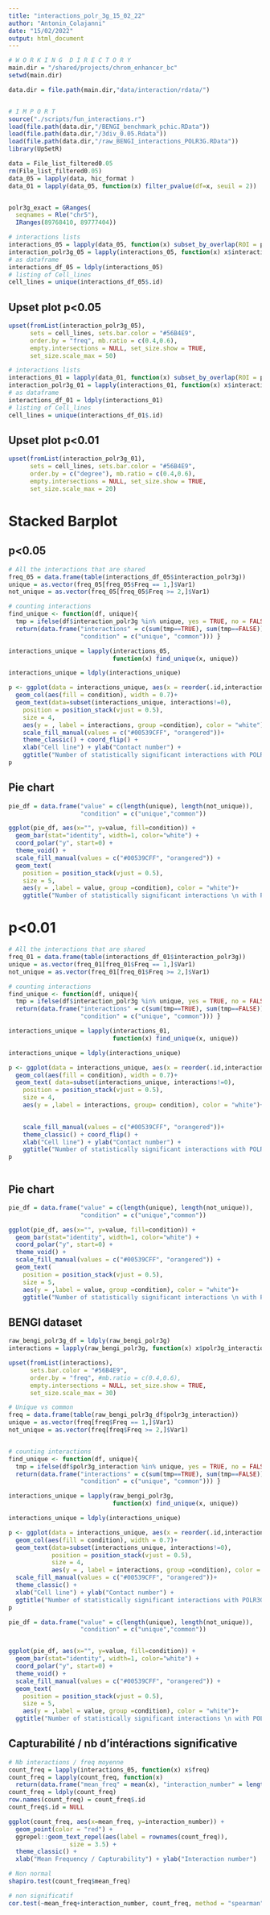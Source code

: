 ```yaml
---
title: "interactions_polr_3g_15_02_22"
author: "Antonin_Colajanni"
date: "15/02/2022"
output: html_document
---
```


```r
# W O R K I N G  D I R E C T O R Y
main.dir = "/shared/projects/chrom_enhancer_bc"
setwd(main.dir)

data.dir = file.path(main.dir,"data/interaction/rdata/")


# I M P O R T
source("./scripts/fun_interactions.r")
load(file.path(data.dir,"/BENGI_benchmark_pchic.RData"))
load(file.path(data.dir,"/3div_0.05.Rdata"))
load(file.path(data.dir,"/raw_BENGI_interactions_POLR3G.RData"))
library(UpSetR)

data = File_list_filtered0.05
rm(File_list_filtered0.05)
data_05 = lapply(data, hic_format )
data_01 = lapply(data_05, function(x) filter_pvalue(df=x, seuil = 2))


polr3g_exact = GRanges(
  seqnames = Rle("chr5"),
  IRanges(89768410, 89777404))
```

```r
# interactions lists 
interactions_05 = lapply(data_05, function(x) subset_by_overlap(ROI = polr3g_exact, df = x))
interaction_polr3g_05 = lapply(interactions_05, function(x) x$interaction_polr3g)
# as dataframe
interactions_df_05 = ldply(interactions_05)
# listing of Cell_lines
cell_lines = unique(interactions_df_05$.id)
```

## Upset plot p<0.05

```r
upset(fromList(interaction_polr3g_05),
      sets = cell_lines, sets.bar.color = "#56B4E9",
      order.by = "freq", mb.ratio = c(0.4,0.6),
      empty.intersections = NULL, set_size.show = TRUE,
      set_size.scale_max = 50)
```


```r
# interactions lists 
interactions_01 = lapply(data_01, function(x) subset_by_overlap(ROI = polr3g_exact, df = x))
interaction_polr3g_01 = lapply(interactions_01, function(x) x$interaction_polr3g)
# as dataframe
interactions_df_01 = ldply(interactions_01)
# listing of Cell_lines
cell_lines = unique(interactions_df_01$.id)
```


## Upset plot p<0.01
```r
upset(fromList(interaction_polr3g_01),
      sets = cell_lines, sets.bar.color = "#56B4E9",
      order.by = c("degree"), mb.ratio = c(0.4,0.6),
      empty.intersections = NULL, set_size.show = TRUE,
      set_size.scale_max = 20)
```

# Stacked Barplot 

## p<0.05
```r
# All the interactions that are shared 
freq_05 = data.frame(table(interactions_df_05$interaction_polr3g))
unique = as.vector(freq_05[freq_05$Freq == 1,]$Var1)
not_unique = as.vector(freq_05[freq_05$Freq >= 2,]$Var1)

# counting interactions
find_unique <- function(df, unique){
  tmp = ifelse(df$interaction_polr3g %in% unique, yes = TRUE, no = FALSE)
  return(data.frame("interactions" = c(sum(tmp==TRUE), sum(tmp==FALSE)),
                    "condition" = c("unique", "common"))) }

interactions_unique = lapply(interactions_05, 
                             function(x) find_unique(x, unique))

interactions_unique = ldply(interactions_unique)

```

```r
p <- ggplot(data = interactions_unique, aes(x = reorder(.id,interactions), y = interactions)) +
  geom_col(aes(fill = condition), width = 0.7)+
  geom_text(data=subset(interactions_unique, interactions!=0),
    position = position_stack(vjust = 0.5),
    size = 4,
    aes(y = , label = interactions, group =condition), color = "white")+
    scale_fill_manual(values = c("#00539CFF", "orangered"))+
    theme_classic() + coord_flip() +  
    xlab("Cell line") + ylab("Contact number") + 
    ggtitle("Number of statistically significant interactions with POLR3G (p<0.05)") 
p
```

## Pie chart
```r
pie_df = data.frame("value" = c(length(unique), length(not_unique)),
                    "condition" = c("unique","common"))
```

```r
ggplot(pie_df, aes(x="", y=value, fill=condition)) +
  geom_bar(stat="identity", width=1, color="white") +
  coord_polar("y", start=0) +
  theme_void() + 
  scale_fill_manual(values = c("#00539CFF", "orangered")) + 
  geom_text(
    position = position_stack(vjust = 0.5), 
    size = 5, 
    aes(y = ,label = value, group =condition), color = "white")+
    ggtitle("Number of statistically significant interactions \n with POLR3G (p<0.05)") 

```


# p<0.01

```r
# All the interactions that are shared 
freq_01 = data.frame(table(interactions_df_01$interaction_polr3g))
unique = as.vector(freq_01[freq_01$Freq == 1,]$Var1)
not_unique = as.vector(freq_01[freq_01$Freq >= 2,]$Var1)

# counting interactions
find_unique <- function(df, unique){
  tmp = ifelse(df$interaction_polr3g %in% unique, yes = TRUE, no = FALSE)
  return(data.frame("interactions" = c(sum(tmp==TRUE), sum(tmp==FALSE)),
                    "condition" = c("unique", "common"))) }

interactions_unique = lapply(interactions_01, 
                             function(x) find_unique(x, unique))

interactions_unique = ldply(interactions_unique)

```

```r
p <- ggplot(data = interactions_unique, aes(x = reorder(.id,interactions), y = interactions)) +
  geom_col(aes(fill = condition), width = 0.7)+
  geom_text( data=subset(interactions_unique, interactions!=0),
    position = position_stack(vjust = 0.5), 
    size = 4, 
    aes(y = ,label = interactions, group= condition), color = "white")+

  
    scale_fill_manual(values = c("#00539CFF", "orangered"))+
    theme_classic() + coord_flip() +  
    xlab("Cell line") + ylab("Contact number") + 
    ggtitle("Number of statistically significant interactions with POLR3G (p<0.01)") 
p



```

## Pie chart
```r
pie_df = data.frame("value" = c(length(unique), length(not_unique)),
                    "condition" = c("unique","common"))
```

```r
ggplot(pie_df, aes(x="", y=value, fill=condition)) +
  geom_bar(stat="identity", width=1, color="white") +
  coord_polar("y", start=0) +
  theme_void() + 
  scale_fill_manual(values = c("#00539CFF", "orangered")) + 
  geom_text(
    position = position_stack(vjust = 0.5), 
    size = 5, 
    aes(y = ,label = value, group =condition), color = "white")+
    ggtitle("Number of statistically significant interactions \n with POLR3G (p<0.01)") 

```

## BENGI dataset

```r
raw_bengi_polr3g_df = ldply(raw_bengi_polr3g)
interactions = lapply(raw_bengi_polr3g, function(x) x$polr3g_interaction)

upset(fromList(interactions),
      sets.bar.color = "#56B4E9",
      order.by = "freq", #mb.ratio = c(0.4,0.6),
      empty.intersections = NULL, set_size.show = TRUE,
      set_size.scale_max = 30)
```




```r
# Unique vs common
freq = data.frame(table(raw_bengi_polr3g_df$polr3g_interaction))
unique = as.vector(freq[freq$Freq == 1,]$Var1)
not_unique = as.vector(freq[freq$Freq >= 2,]$Var1)


# counting interactions
find_unique <- function(df, unique){
  tmp = ifelse(df$polr3g_interaction %in% unique, yes = TRUE, no = FALSE)
  return(data.frame("interactions" = c(sum(tmp==TRUE), sum(tmp==FALSE)),
                    "condition" = c("unique", "common"))) }

interactions_unique = lapply(raw_bengi_polr3g, 
                             function(x) find_unique(x, unique))

interactions_unique = ldply(interactions_unique)

p <- ggplot(data = interactions_unique, aes(x = reorder(.id,interactions), y = interactions)) +
  geom_col(aes(fill = condition), width = 0.7)+
  geom_text(data=subset(interactions_unique, interactions!=0),
            position = position_stack(vjust = 0.5),
            size = 4,
            aes(y = , label = interactions, group =condition), color = "white")+
  scale_fill_manual(values = c("#00539CFF", "orangered"))+
  theme_classic() +  
  xlab("Cell line") + ylab("Contact number") + 
  ggtitle("Number of statistically significant interactions with POLR3G (BENGI dataset)") 
p
```





```r
pie_df = data.frame("value" = c(length(unique), length(not_unique)),
                    "condition" = c("unique","common"))


ggplot(pie_df, aes(x="", y=value, fill=condition)) +
  geom_bar(stat="identity", width=1, color="white") +
  coord_polar("y", start=0) +
  theme_void() + 
  scale_fill_manual(values = c("#00539CFF", "orangered")) + 
  geom_text(
    position = position_stack(vjust = 0.5), 
    size = 5, 
    aes(y = ,label = value, group =condition), color = "white")+
  ggtitle("Number of statistically significant interactions \n with POLR3G (BENGI dataset)") 


```




## Capturabilité / nb d'intéractions significative

```r
# Nb interactions / freq moyenne
count_freq = lapply(interactions_05, function(x) x$freq)
count_freq = lapply(count_freq, function(x) 
  return(data.frame("mean_freq" = mean(x), "interaction_number" = length(x))))
count_freq = ldply(count_freq)
row.names(count_freq) = count_freq$.id
count_freq$.id = NULL
```

```r
ggplot(count_freq, aes(x=mean_freq, y=interaction_number)) +
  geom_point(color = "red") + 
  ggrepel::geom_text_repel(aes(label = rownames(count_freq)),
                 size = 3.5) +
  theme_classic() +
  xlab("Mean Frequency / Capturability") + ylab("Interaction number")

```

```r
# Non normal
shapiro.test(count_freq$mean_freq)

# non significatif
cor.test(~mean_freq+interaction_number, count_freq, method = "spearman")

```







